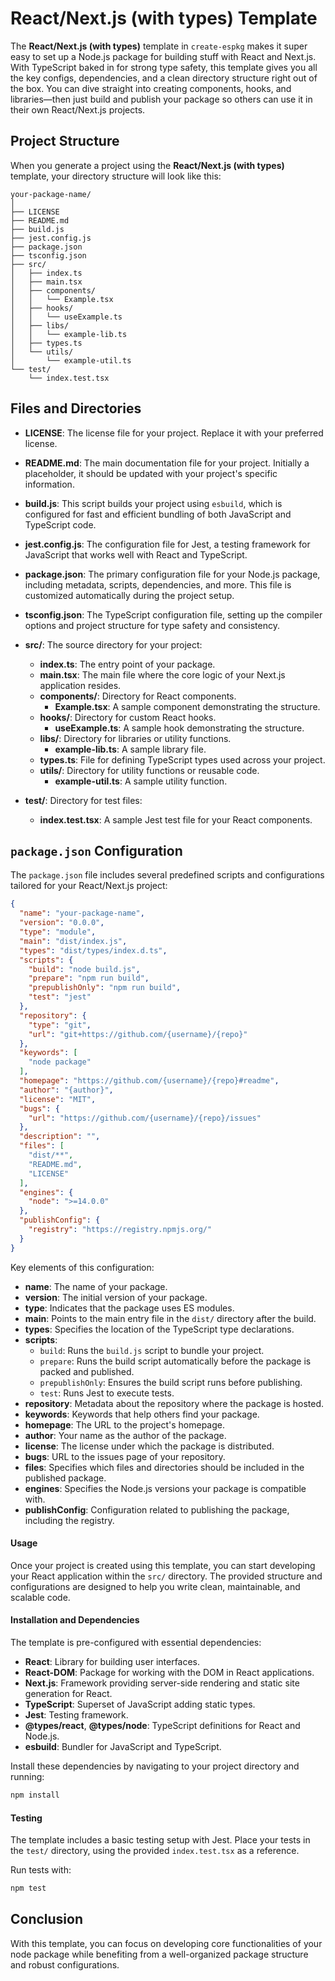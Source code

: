 # React/Next.js (with types) Template

The **React/Next.js (with types)** template in `create-espkg` makes it super easy to set up a Node.js package for building stuff with React and Next.js. With TypeScript baked in for strong type safety, this template gives you all the key configs, dependencies, and a clean directory structure right out of the box. You can dive straight into creating components, hooks, and libraries—then just build and publish your package so others can use it in their own React/Next.js projects.

## Project Structure

When you generate a project using the **React/Next.js (with types)** template, your directory structure will look like this:

```
your-package-name/
│
├── LICENSE
├── README.md
├── build.js
├── jest.config.js
├── package.json
├── tsconfig.json
├── src/
│   ├── index.ts
│   ├── main.tsx
│   ├── components/
│   │   └── Example.tsx
│   ├── hooks/
│   │   └── useExample.ts
│   ├── libs/
│   │   └── example-lib.ts
│   ├── types.ts
│   └── utils/
│       └── example-util.ts
└── test/
    └── index.test.tsx
```

## Files and Directories

- **LICENSE**: The license file for your project. Replace it with your preferred license.

- **README.md**: The main documentation file for your project. Initially a placeholder, it should be updated with your project's specific information.

- **build.js**: This script builds your project using `esbuild`, which is configured for fast and efficient bundling of both JavaScript and TypeScript code.

- **jest.config.js**: The configuration file for Jest, a testing framework for JavaScript that works well with React and TypeScript.

- **package.json**: The primary configuration file for your Node.js package, including metadata, scripts, dependencies, and more. This file is customized automatically during the project setup.

- **tsconfig.json**: The TypeScript configuration file, setting up the compiler options and project structure for type safety and consistency.

- **src/**: The source directory for your project:
  - **index.ts**: The entry point of your package.
  - **main.tsx**: The main file where the core logic of your Next.js application resides.
  - **components/**: Directory for React components.
    - **Example.tsx**: A sample component demonstrating the structure.
  - **hooks/**: Directory for custom React hooks.
    - **useExample.ts**: A sample hook demonstrating the structure.
  - **libs/**: Directory for libraries or utility functions.
    - **example-lib.ts**: A sample library file.
  - **types.ts**: File for defining TypeScript types used across your project.
  - **utils/**: Directory for utility functions or reusable code.
    - **example-util.ts**: A sample utility function.

- **test/**: Directory for test files:
  - **index.test.tsx**: A sample Jest test file for your React components.

## `package.json` Configuration

The `package.json` file includes several predefined scripts and configurations tailored for your React/Next.js project:

```json
{
  "name": "your-package-name",
  "version": "0.0.0",
  "type": "module",
  "main": "dist/index.js",
  "types": "dist/types/index.d.ts", 
  "scripts": {
    "build": "node build.js",
    "prepare": "npm run build",
    "prepublishOnly": "npm run build",
    "test": "jest"
  },
  "repository": {
    "type": "git",
    "url": "git+https://github.com/{username}/{repo}"
  },
  "keywords": [
    "node package"
  ],
  "homepage": "https://github.com/{username}/{repo}#readme",
  "author": "{author}",
  "license": "MIT",
  "bugs": {
    "url": "https://github.com/{username}/{repo}/issues"
  },
  "description": "",
  "files": [
    "dist/**",
    "README.md",
    "LICENSE"
  ],
  "engines": {
    "node": ">=14.0.0"
  },
  "publishConfig": {
    "registry": "https://registry.npmjs.org/"
  }
}
```

Key elements of this configuration:

- **name**: The name of your package.
- **version**: The initial version of your package.
- **type**: Indicates that the package uses ES modules.
- **main**: Points to the main entry file in the `dist/` directory after the build.
- **types**: Specifies the location of the TypeScript type declarations.
- **scripts**: 
  - `build`: Runs the `build.js` script to bundle your project.
  - `prepare`: Runs the build script automatically before the package is packed and published.
  - `prepublishOnly`: Ensures the build script runs before publishing.
  - `test`: Runs Jest to execute tests.
- **repository**: Metadata about the repository where the package is hosted.
- **keywords**: Keywords that help others find your package.
- **homepage**: The URL to the project's homepage.
- **author**: Your name as the author of the package.
- **license**: The license under which the package is distributed.
- **bugs**: URL to the issues page of your repository.
- **files**: Specifies which files and directories should be included in the published package.
- **engines**: Specifies the Node.js versions your package is compatible with.
- **publishConfig**: Configuration related to publishing the package, including the registry.

#### Usage

Once your project is created using this template, you can start developing your React application within the `src/` directory. The provided structure and configurations are designed to help you write clean, maintainable, and scalable code.

#### Installation and Dependencies

The template is pre-configured with essential dependencies:

- **React**: Library for building user interfaces.
- **React-DOM**: Package for working with the DOM in React applications.
- **Next.js**: Framework providing server-side rendering and static site generation for React.
- **TypeScript**: Superset of JavaScript adding static types.
- **Jest**: Testing framework.
- **@types/react**, **@types/node**: TypeScript definitions for React and Node.js.
- **esbuild**: Bundler for JavaScript and TypeScript.

Install these dependencies by navigating to your project directory and running:

```bash
npm install
```

#### Testing

The template includes a basic testing setup with Jest. Place your tests in the `test/` directory, using the provided `index.test.tsx` as a reference.

Run tests with:

```bash
npm test
```

## Conclusion

With this template, you can focus on developing core functionalities of your node package while benefiting from a well-organized package structure and robust configurations. 